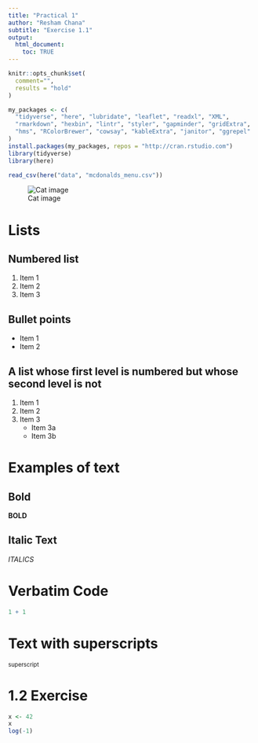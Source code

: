 ```yaml
---
title: "Practical 1"
author: "Resham Chana"
subtitle: "Exercise 1.1"
output:
  html_document:
    toc: TRUE
---
```


```r
knitr::opts_chunk$set(
  comment="",
  results = "hold"
)
```

```r
my_packages <- c(
  "tidyverse", "here", "lubridate", "leaflet", "readxl", "XML",
  "rmarkdown", "hexbin", "lintr", "styler", "gapminder", "gridExtra",
  "hms", "RColorBrewer", "cowsay", "kableExtra", "janitor", "ggrepel"
)
install.packages(my_packages, repos = "http://cran.rstudio.com")
library(tidyverse)
library(here)
```

```r
read_csv(here("data", "mcdonalds_menu.csv"))
```

![Cat image](../figures/cat.jpg)

# Lists
## Numbered list

1. Item 1
2. Item 2
3. Item 3
    
## Bullet points

* Item 1
* Item 2

## A list whose first level is numbered but whose second level is not

1. Item 1
2. Item 2
3. Item 3
    + Item 3a
    + Item 3b
    
# Examples of text

## Bold 

__BOLD__

## Italic Text

_ITALICS_

# Verbatim Code

```r
1 + 1
```

# Text with superscripts

^superscript^

# 1.2 Exercise


```r
x <- 42
x
log(-1)
```

